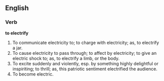 ==English==

===Verb===

'''to electrify'''

#To communicate electricity to; to charge with electricity; as, to electrify a jar.
#To cause electricity to pass through; to affect by electricity; to give an electric shock to; as, to electrify a limb, or the body.
#To excite suddenly and violently, esp. by something highly delightful or inspiriting; to thrill; as, this patriotic sentiment electrified the audience.
#To become electric.
